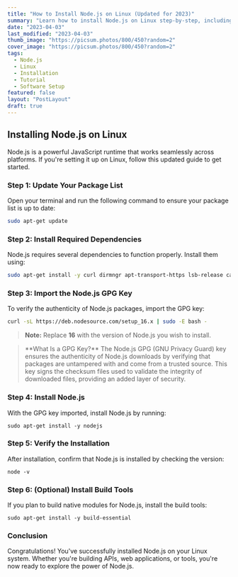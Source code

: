 ```yaml
---
title: "How to Install Node.js on Linux (Updated for 2023)"
summary: "Learn how to install Node.js on Linux step-by-step, including updating your package list, installing dependencies, importing the GPG key, and verifying your installation."
date: "2023-04-03"
last_modified: "2023-04-03"
thumb_image: "https://picsum.photos/800/450?random=2"
cover_image: "https://picsum.photos/800/450?random=2"
tags:
  - Node.js
  - Linux
  - Installation
  - Tutorial
  - Software Setup
featured: false
layout: "PostLayout"
draft: true
---
```


## Installing Node.js on Linux

Node.js is a powerful JavaScript runtime that works seamlessly across platforms. If you're setting it up on Linux, follow this updated guide to get started.

### Step 1: Update Your Package List

Open your terminal and run the following command to ensure your package list is up to date:

```bash
sudo apt-get update
```

### Step 2: Install Required Dependencies

Node.js requires several dependencies to function properly. Install them using:

```bash
sudo apt-get install -y curl dirmngr apt-transport-https lsb-release ca-certificates
```

### Step 3: Import the Node.js GPG Key

To verify the authenticity of Node.js packages, import the GPG key:

```bash
curl -sL https://deb.nodesource.com/setup_16.x | sudo -E bash -
```

> **Note:** Replace **16** with the version of Node.js you wish to install.

<blockquote>
**What Is a GPG Key?**
The Node.js GPG (GNU Privacy Guard) key ensures the authenticity of Node.js downloads by verifying that packages are untampered with and come from a trusted source. This key signs the checksum files used to validate the integrity of downloaded files, providing an added layer of security.
</blockquote>

### Step 4: Install Node.js

With the GPG key imported, install Node.js by running:

```code
sudo apt-get install -y nodejs
```

### Step 5: Verify the Installation

After installation, confirm that Node.js is installed by checking the version:

```code
node -v
```

### Step 6: (Optional) Install Build Tools

If you plan to build native modules for Node.js, install the build tools:

```code
sudo apt-get install -y build-essential
```

### Conclusion

Congratulations! You've successfully installed Node.js on your Linux system. Whether you're building APIs, web applications, or tools, you're now ready to explore the power of Node.js.
